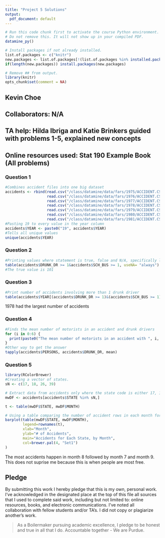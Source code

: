 ```yaml
---
title: "Project 5 Solutions"
output:
  pdf_document: default
---
```


```r
# Run this code chunk first to activate the course Python environment.
# Do not remove this. It will not show up in your compiled PDF.
datamine_py()

# Install packages if not already installed.
list.of.packages <- c("knitr")
new.packages <- list.of.packages[!(list.of.packages %in% installed.packages()[,"Package"])]
if(length(new.packages)) install.packages(new.packages)

# Remove ## from output.
library(knitr)
opts_chunk$set(comment = NA)
```

## Kevin Choe

## Collaborators: N/A
## TA help: Hilda Ibriga and Katie Brinkers guided with problems 1-5, explained new concepts
## Online resources used: Stat 190 Example Book (All problems)

### Question 1

```r
#Combines accident files into one big dataset
accidents <- rbind(read.csv("/class/datamine/data/fars/1975/ACCIDENT.CSV"),
                   read.csv("/class/datamine/data/fars/1976/ACCIDENT.CSV"),
                   read.csv("/class/datamine/data/fars/1977/ACCIDENT.CSV"),
                   read.csv("/class/datamine/data/fars/1978/ACCIDENT.CSV"),
                   read.csv("/class/datamine/data/fars/1979/ACCIDENT.CSV"),
                   read.csv("/class/datamine/data/fars/1980/ACCIDENT.CSV"),
                   read.csv("/class/datamine/data/fars/1981/ACCIDENT.CSV"))
#Pasting 19 to every value in the year column
accidents$YEAR <- paste0("19", accidents$YEAR)
#Tells all unique values
unique(accidents$YEAR)
```

### Question 2

```r
#Printing values where statement is true, false and N/A, specifically looking for true values
table(accidents$DRUNK_DR >= 1&accidents$SCH_BUS >= 1, useNA= "always")
#The true value is 101
```

### Question 3

```r
#Print number of accidents involving more than 1 drunk driver 
table(accidents$YEAR[(accidents$DRUNK_DR >= 1)&(accidents$SCH_BUS >= 1)])
```
1978 had the largest number of accidents

### Question 4

```r
#Finds the mean number of motorists in an accident and drunk drivers
for (i in 0:6) {
  print(paste0("The mean number of motorists in an accident with ", i, " drunk drivers is ", mean(accidents$PERSONS[accidents$DRUNK_DR == i],na.rm = TRUE)))
}
#Other way to get the answer
tapply(accidents$PERSONS, accidents$DRUNK_DR, mean)
```

### Question 5

```r
library(RColorBrewer)
#Creating a vector of states.
sN <- c(17, 18, 26, 39)

# Extract data from accidents only where the state code is either 17, 18, 26, or 39
mwDF <- accidents[accidents$STATE %in% sN,]

t <- table(mwDF$STATE, mwDF$MONTH)

# Using a table comparing the number of accident rows in each month for each state as data for a barplot
barplot(table(mwDF$STATE, mwDF$MONTH),
        legend=rownames(t),
        xlab="Month",
        ylab="# of Accidents",
        main="Accidents for Each State, by Month",
        col=brewer.pal(4, "Set1")
)
```
The most accidents happen in month 8 followed by month 7 and month 9. This does not suprise me because this is when people are most free.

## Pledge

By submitting this work I hereby pledge that this is my own, personal work. I've acknowledged in the designated place at the top of this file all sources that I used to complete said work, including but not limited to: online resources, books, and electronic communications. I've noted all collaboration with fellow students and/or TA's. I did not copy or plagiarize another's work.

> As a Boilermaker pursuing academic excellence, I pledge to be honest and true in all that I do. Accountable together - We are Purdue.
